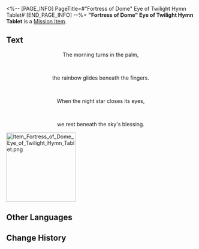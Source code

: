 <%-- [PAGE_INFO]
PageTitle=#"Fortress of Dome" Eye of Twilight Hymn Tablet#
[END_PAGE_INFO] --%>
{{Item Infobox
|id          = 150077
|image       = Item Fortress of Dome Eye of Twilight Hymn Tablet.png{{subst:void|<!--$UPLOAD:<<SpriteOutput/ItemFigures/150077.png>-<Item Fortress of Dome Eye of Twilight Hymn Tablet.png>-<Item Icons>>-->}}
|type        = Mission Item
|invCategory = Missions
|rarity      = 3
|effect      = 
|description = A tablet inscribed with hymns and other writings, prophesying towards the end. It is said that within these fragments lies a secret so profound that it longs to be uncovered.
}}
{{Description|''"Prophecies never carry their message in plain words." &mdash; Anonymous Priest''}}
'''"Fortress of Dome" Eye of Twilight Hymn Tablet''' is a [[Mission Item]].

==Text==
<div align="center">{{Color|Keyword|"Fortress of Dome" Eye of Twilight Hymn Tablet}}</div>
<div align="center">The morning turns in the palm,</div><br /><div align="center">the rainbow glides beneath the fingers.</div><br /><div align="center">When the night star closes its eyes,</div><br /><div align="center">we rest beneath the sky's blessing.</div>
[[File:Item Fortress of Dome Eye of Twilight Hymn Tablet.png|185px]]{{subst:void|<!--$UPLOAD:<<SpriteOutput/Mission/EventPic/PicItem150077.png>-<Item Fortress of Dome Eye of Twilight Hymn Tablet.png>-<Item Images>>-->}}

==Other Languages==
{{Other Languages
|en   = "Fortress of Dome" Eye of Twilight Hymn Tablet
|zhs  = 「穹顶关塞」晨昏之眼的颂言石板
|zht  = 「穹頂關塞」晨昏之眼的頌言石板
|ja   = 「天穹要塞」晨昏の目の頌歌石板
|ko   = 「천궁 요새」 조석의 눈의 송가 석판
|es   = Losa con himno del Ojo Circadiano, Fortaleza de la Bóveda
|fr   = Tablette prophétique de l'Œil du crépuscule, la Forteresse du dôme
|ru   = Скрижаль оды небесного каструма Циркадное Око
|th   = แผ่นหินสดุดีใน เนตรทิวาราตรี "ปราการชั้นฟ้า"
|vi   = Phiến Đá Ca Tụng "Pháo Đài Mái Vòm" Con Mắt Ngày Và Đêm
|de   = Hymnentafel aus „Kuppelfestung“ Auge des Zwielichts
|id   = Prasasti Ode "Benteng Kubah" Mata Fajar Senja
|pt   = Tabuleta de Hinos do Olho Crepuscular, Fortaleza do Domo
}}

==Change History==
{{Change History|3.3}}